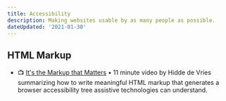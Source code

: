 ```yaml
---
title: Accessibility
description: Making websites usable by as many people as possible.
dateUpdated: '2021-01-30'
---
```


## HTML Markup

- 📺 [It's the Markup that Matters](https://m.youtube.com/watch?v=ej_Zidjw1Dc) • 11 minute video by Hidde de Vries summarizing how to write meaningful HTML markup that generates a browser accessibility tree assistive technologies can understand.  
